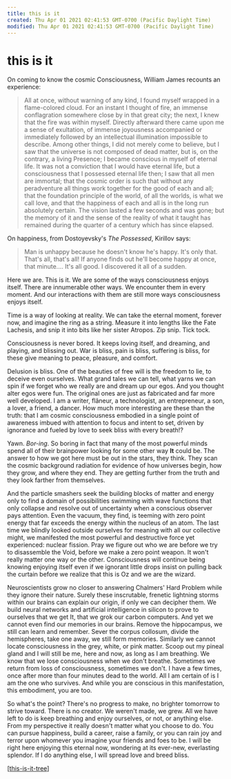 ```yaml
---
title: this is it
created: Thu Apr 01 2021 02:41:53 GMT-0700 (Pacific Daylight Time)
modified: Thu Apr 01 2021 02:41:53 GMT-0700 (Pacific Daylight Time)
---
```


# this is it

On coming to know the cosmic Consciousness, William James recounts an experience:

> All at once, without warning of any kind, I found myself wrapped in a flame-colored cloud. For an instant I thought of fire, an immense conflagration somewhere close by in that great city; the next, I knew that the fire was within myself. Directly afterward there came upon me a sense of exultation, of immense joyousness accompanied or immediately followed by an intellectual illumination impossible to describe. Among other things, I did not merely come to believe, but I saw that the universe is not composed of dead matter, but is, on the contrary, a living Presence; I became conscious in myself of eternal life. It was not a conviction that I would have eternal life, but a consciousness that I possessed eternal life then; I saw that all men are immortal; that the cosmic order is such that without any peradventure all things work together for the good of each and all; that the foundation principle of the world, of all the worlds, is what we call love, and that the happiness of each and all is in the long run absolutely certain. The vision lasted a few seconds and was gone; but the memory of it and the sense of the reality of what it taught has remained during the quarter of a century which has since elapsed.

On happiness, from Dostoyevsky's _The Possessed_, Kirillov says:

> Man is unhappy because he doesn't know he's happy. It's only that. That's all, that's all! If anyone finds out he'll become happy at once, that minute.… It's all good. I discovered it all of a sudden.

Here we are. This is it. We are some of the ways consciousness enjoys itself. There are innumerable other ways. We encounter them in every moment. And our interactions with them are still more ways consciousness enjoys itself.

Time is a way of looking at reality. We can take the eternal moment, forever now, and imagine the ring as a string. Measure it into lengths like the Fate Lachesis, and snip it into bits like her sister Atropos. Zip snip. Tick tock.

Consciousness is never bored. It keeps loving itself, and dreaming, and playing, and blissing out. War is bliss, pain is bliss, suffering is bliss, for these give meaning to peace, pleasure, and comfort.

Delusion is bliss. One of the beauties of free will is the freedom to lie, to deceive even ourselves. What grand tales we can tell, what yarns we can spin if we forget who we really are and dream up our egos. And you thought alter egos were fun. The original ones are just as fabricated and far more well developed. I am a writer, flâneur, a technologist, an entrepreneur, a son, a lover, a friend, a dancer. How much more interesting are these than the truth: that I am cosmic consciousness embodied in a single point of awareness imbued with attention to focus and intent to set, driven by ignorance and fueled by love to seek bliss with every breath!?

Yawn. _Bor-ing_. So boring in fact that many of the most powerful minds spend all of their brainpower looking for some other way **It** could be. The answer to how we got here must be out in the stars, they think. They scan the cosmic background radiation for evidence of how universes begin, how they grow, and where they end. They are getting further from the truth and they look farther from themselves.

And the particle smashers seek the building blocks of matter and energy only to find a domain of possibilities swimming with wave functions that only collapse and resolve out of uncertainty when a conscious observer pays attention. Even the vacuum, they find, is teeming with zero point energy that far exceeds the energy within the nucleus of an atom. The last time we blindly looked outside ourselves for meaning with all our collective might, we manifested the most powerful and destructive force yet experienced: nuclear fission. Pray we figure out who we are before we try to disassemble the Void, before we make a zero point weapon. It won't really matter one way or the other. Consciousness will continue being knowing enjoying itself even if we ignorant little drops insist on pulling back the curtain before we realize that this is Oz and we are the wizard.

Neuroscientists grow no closer to answering Chalmers' Hard Problem while they ignore their nature. Surely these inscrutable, frenetic lightning storms within our brains can explain our origin, if only we can decipher them. We build neural networks and artificial intelligence in silicon to prove to ourselves that we get It, that we grok our carbon computers. And yet we cannot even find our memories in our brains. Remove the hippocampus, we still can learn and remember. Sever the corpus collosum, divide the hemispheres, take one away, we still form memories. Similarly we cannot locate consciousness in the grey, white, or pink matter. Scoop out my pineal gland and I will still be me, here and now, as long as I am breathing. We know that we lose consciousness when we don't breathe. Sometimes we return from loss of consciousness, sometimes we don't. I have a few times, once after more than four minutes dead to the world. All I am certain of is I am the one who survives. And while you are conscious in this manifestation, this embodiment, you are too.

So what's the point? There's no progress to make, no brighter tomorrow to strive toward. There is no creator. We weren't made, we grew. All we have left to do is keep breathing and enjoy ourselves, or not, or anything else. From my perspective it really doesn't matter what you choose to do. You can pursue happiness, build a career, raise a family, or you can rain joy and terror upon whomever you imagine your friends and foes to be. I will be right here enjoying this eternal now, wondering at its ever-new, everlasting splendor. If I do anything else, I will spread love and breed bliss.

[[this-is-it-tree]]



[//begin]: # "Autogenerated link references for markdown compatibility"
[this-is-it-tree]: ../forget/poetry/bemused/this-is-it-tree "this is it"
[//end]: # "Autogenerated link references"